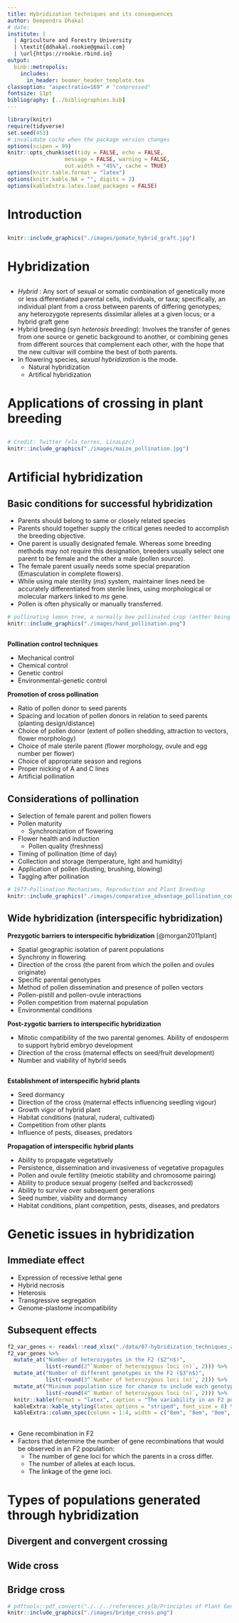 ```yaml
---
title: Hybridization techniques and its consequences
author: Deependra Dhakal
# date: 
institute: |
  | Agriculture and Forestry University
  | \textit{ddhakal.rookie@gmail.com}
  | \url{https://rookie.rbind.io}
output: 
  binb::metropolis:
    includes:
      in_header: beamer_header_template.tex
classoption: "aspectratio=169" # "compressed"
fontsize: 11pt
bibliography: [../bibliographies.bib]
---
```


```r
library(knitr)
require(tidyverse)
set.seed(453)
# invalidate cache when the package version changes
options(scipen = 99)
knitr::opts_chunk$set(tidy = FALSE, echo = FALSE, 
                  message = FALSE, warning = FALSE,
                  out.width = "45%", cache = TRUE)
options(knitr.table.format = "latex")
options(knitr.kable.NA = "", digits = 2)
options(kableExtra.latex.load_packages = FALSE)
```

# Introduction

##

```r
knitr::include_graphics("./images/pomato_hybrid_graft.jpg")
```


# Hybridization

##

- *Hybrid* : Any sort of sexual or somatic combination of genetically more or less differentiated parental cells, individuals, or taxa; specifically, an individual plant from a cross between parents of differing genotypes; any heterozygote represents dissimilar alleles at a given locus; or a hybrid graft gene
- Hybrid breeding (syn *heterosis breeding*): Involves the transfer of genes from one source or genetic background to another, or combining genes from different sources that complement each other, with the hope that the new cultivar will combine the best of both parents.
- In flowering species, *sexual hybridization* is the mode.
  - Natural hybridization
  - Artifical hybridization

# Applications of crossing in plant breeding

##

\bcolumns
\column{0.5\textwidth}

\begin{center}
\begin{itemize}
\item Gene transfer
\item Recombination
\item Break undesirable linkages
\item For heterosis
\item For maintenance of breeding lines
\item For maintenance of diversity in a gene pool
\item For evaluation of parental lines
\item For genetic analysis
\end{itemize}
\end{center}

\column{0.5\textwidth}

```r
# Credit: Twitter (vla_torres, LinaLpzc)
knitr::include_graphics("./images/maize_pollination.jpg")
```

\ecolumns

# Artificial hybridization

## Basic conditions for successful hybridization

\bcolumns
\column{0.55\textwidth}
\small

- Parents should belong to same or closely related species
- Parents should together supply the critical genes needed to accomplish the breeding objective.
- One parent is usually designated female. Whereas some breeding methods may not require this designation, breeders usually select one parent to be female and the other a male (pollen source).
- The female parent usually needs some special preparation (Emasculation in complete flowers).
- While using male sterility (*ms*) system, maintainer lines need be accurately differentiated from sterile lines, using morphological or molecular markers linked to *ms* gene.
- Pollen is often physically or manually transferred.

\column{0.55\textwidth}

```r
# pollinating lemon tree, a normally bee pollinated crop (anther being brushed into stigma with the aid of a brush)
knitr::include_graphics("./images/hand_pollination.png")
```

\ecolumns

## 

\bcolumns
\column{0.55\textwidth}

**Pollination control techniques**

\small

- Mechanical control
- Chemical control
  \begin{itemize}
  \footnotesize
  \item sex regulation in spinach, cucumber, pumpkin, zucchini can be chemically controlled
  \end{itemize}
- Genetic control
  \begin{itemize}
  \footnotesize
  \item Require sterile line, maintainer line and restorer line
  \item $>$ 55 recessive \textit{ms} genes (genic/nuclear male sterility) identified in tomato, > 12 in pepper and 6 in broccoli
  \item Both recessive and dominant male sterility genes reported in common and faba bean, cauliflower, cabbage and turnip
  \item \textit{ms} genes are identified in brussels sprouts, radish, beetroot, onion, carrot, etc. but not exploited
  \end{itemize}
- Environmental-genetic control
  \begin{itemize}
  \footnotesize
  \item When grown under restrictive environments, thermosensitive genic male sterility (TGMS) or photoperiod-sensitive genic male sterility (PGMS) lines serve as the female parents
  \end{itemize}

\column{0.45\textwidth}

**Promotion of cross pollination**

\small

- Ratio of pollen donor to seed parents
- Spacing and location of pollen donors in relation to seed parents (planting design/distance)
- Choice of pollen donor (extent of pollen shedding, attraction to vectors, flower morphology)
- Choice of male sterile parent (flower morphology, ovule and egg number per flower)
- Choice of appropriate season and regions
- Proper nicking of A and C lines
- Artificial pollination

\ecolumns

## Considerations of pollination

\bcolumns
\column{0.5\textwidth}
\small

- Selection of female parent and pollen flowers
- Pollen maturity
  - Synchronization of flowering
- Flower health and induction
  - Pollen quality (freshness)
- Timing of pollination (time of day)
- Collection and storage (temperature, light and humidity)
- Application of pollen (dusting, brushing, blowing)
- Tagging after pollination

\column{0.5\textwidth}

```r
# 1977-Pollination Mechanisms, Reproduction and Plant Breeding
knitr::include_graphics("./images/comparative_advantage_pollination_control_tomato.jpg")
```

\ecolumns  

## Wide hybridization (interspecific hybridization)

<!-- Refer to Chapter 5 on 'Plant interspecific hybridization, outcomes and issues at the intersection of species', Plant Breeding Reviews, Volume 34. -->

<!-- Refer to "Distant Hybridization and Alien Gene Introgression" \cite{kumarDistantHybridizationAlien}. -->

<!-- Refer to "Monographs on Theoretical and Applied Genetics 16-Distant Hybridization" -->

\footnotesize

**Prezygotic barriers to interspecific hybridization** [@morgan2011plant]

- Spatial geographic isolation of parent populations
- Synchrony in flowering
- Direction of the cross (the parent from which the pollen and ovules originate)
- Specific parental genotypes
- Method of pollen dissemination and presence of pollen vectors
- Pollen-pistill and pollen-ovule interactions
- Pollen competition from maternal population
- Environmental conditions

**Post-zygotic barriers to interspecific hybridization**

- Mitotic compatibility of the two parental genomes. Ability of endosperm to support hybrid embryo development
- Direction of the cross (maternal effects on seed/fruit development)
- Number and viability of hybrid seeds

##

\footnotesize

**Establishment of interspecific hybrid plants**

- Seed dormancy
- Direction of the cross (maternal effects influencing seedling vigour)
- Growth vigor of hybrid plant
- Habitat conditions (natural, ruderal, cultivated)
- Competition from other plants
- Influence of pests, diseases, predators

**Propagation of interspecific hybrid plants**

- Ability to propagate vegetatively
- Persistence, dissemination and invasiveness of vegetative propagules
- Pollen and ovule fertility (meiotic stability and chromosome pairing)
- Ability to produce sexual progeny (selfed and backcrossed)
- Ability to survive over subsequent generations
- Seed number, viability and dormancy
- Habitat conditions, plant competition, pests, diseases, and predators

# Genetic issues in hybridization

## Immediate effect

- Expression of recessive lethal gene
- Hybrid necrosis
- Heterosis
- Transgressive segregation
- Genome-plastome incompatibility

## Subsequent effects

```r
f2_var_genes <- readxl::read_xlsx("./data/07-hybridization_techniques_and_its_consequences.xlsx", sheet = "f2_var_and_genes") 
f2_var_genes %>% 
  mutate_at("Number of heterozygotes in the F2 ($2^n$)", 
            list(~round(2^`Number of heterozygous loci (n)`, 2))) %>% 
  mutate_at("Number of different genotypes in the F2 ($3^n$)", 
            list(~round(3^`Number of heterozygous loci (n)`, 2))) %>% 
  mutate_at("Minimum population size for chance to include each genotype ($4^n$)", 
            list(~round(4^`Number of heterozygous loci (n)`, 2))) %>% 
  knitr::kable(format = "latex", caption = "The variability in an F2 population as affected by the number of genes that are different between the two parents", booktabs = TRUE, escape = FALSE, digits = 20) %>% 
  kableExtra::kable_styling(latex_options = "striped", font_size = 8) %>% 
  kableExtra::column_spec(column = 1:4, width = c("8em", "8em", "8em", "12em"))
```

##

- Gene recombination in F2
- Factors that determine the number of gene recombinations that would be observed in an F2 population:
  - The number of gene loci for which the parents in a cross differ.
  - The number of alleles at each locus.
  - The linkage of the gene loci.

# Types of populations generated through hybridization

## Divergent and convergent crossing

\begin{columns}

\column{0.3\textwidth}
\begin{itemize}
\item Divergent crosses
  \begin{itemize}
  \footnotesize
  \item Single cross
  \item Three way cross
  \item Double cross
  \item Diallel cross
  \end{itemize}
\end{itemize}

\column{0.7\textwidth}

```r
# pdftools::pdf_convert("./../../references_plb/Principles of Plant Genetics and Breeding.pdf", pages = 150, format = "png", filenames = "./images/crosses_types.png", dpi = 300)
knitr::include_graphics("./images/crosses_types.png")
```

\end{columns}

## Wide cross

## Bridge cross

```r
# pdftools::pdf_convert("./../../references_plb/Principles of Plant Genetics and Breeding.pdf", pages = 155, format = "png", filenames = "./images/bridge_cross.png", dpi = 300)
knitr::include_graphics("./images/bridge_cross.png")
```
